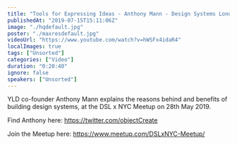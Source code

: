 ```yaml
---
title: "Tools for Expressing Ideas - Anthony Mann - Design Systems London x NYC"
publishedAt: "2019-07-15T15:11:06Z"
image: "./hqdefault.jpg"
poster: "./maxresdefault.jpg"
videoUrl: "https://www.youtube.com/watch?v=hWSFx4idaR4"
localImages: true
tags: ["Unsorted"]
categories: ["Video"]
duration: "0:20:40"
ignore: false
speakers: ["Unsorted"]
---
```


YLD co-founder Anthony Mann explains the reasons behind and benefits of building design systems, at the DSL x NYC Meetup on 28th May 2019.

Find Anthony here:
https://twitter.com/objectCreate

Join the Meetup here:
https://www.meetup.com/DSLxNYC-Meetup/
